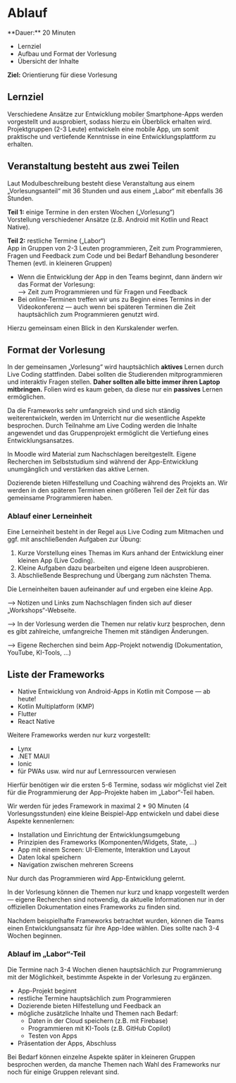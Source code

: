 
# Ablauf

<Callout>
  **Dauer:** 20 Minuten

  - Lernziel
  - Aufbau und Format der Vorlesung
  - Übersicht der Inhalte

  **Ziel:** Orientierung für diese Vorlesung
</Callout>

## Lernziel

Verschiedene Ansätze zur Entwicklung mobiler Smartphone-Apps 
werden vorgestellt und ausprobiert, sodass hierzu ein 
Überblick erhalten wird. Projektgruppen (2-3 Leute) 
entwickeln eine mobile App, um somit praktische und 
vertiefende Kenntnisse in eine Entwicklungsplattform zu 
erhalten.

## Veranstaltung besteht aus zwei Teilen

Laut Modulbeschreibung besteht diese Veranstaltung aus
einem „Vorlesungsanteil“ mit 36 Stunden und aus einem
„Labor“ mit ebenfalls 36 Stunden.

**Teil 1:** einige Termine in den ersten Wochen („Vorlesung“) \
Vorstellung verschiedener Ansätze (z.B. Android mit Kotlin und React Native).

**Teil 2:** restliche Termine („Labor“) \
App in Gruppen von 2-3 Leuten programmieren, Zeit zum Programmieren, Fragen und Feedback zum Code und bei Bedarf Behandlung besonderer Themen (evtl. in kleineren Gruppen)

- Wenn die Entwicklung der App in den Teams beginnt, dann ändern wir das Format der Vorlesung: <br/> &xrarr; Zeit zum Programmieren und für Fragen und Feedback
- Bei online-Terminen treffen wir uns zu Beginn eines Termins in der Videokonferenz &mdash; auch wenn bei späteren Terminen die Zeit hauptsächlich zum Programmieren genutzt wird.

<Callout>
Hierzu gemeinsam einen Blick in den Kurskalender werfen.
</Callout>

## Format der Vorlesung

In der gemeinsamen „Vorlesung“ wird hauptsächlich **aktives** Lernen
durch Live Coding stattfinden. Dabei sollten die Studierenden
mitprogrammieren und interaktiv Fragen stellen. **Daher sollten alle 
bitte immer ihren Laptop mitbringen.** Folien wird es kaum geben, 
da diese nur ein **passives** Lernen ermöglichen. 

Da die Frameworks sehr umfangreich sind und sich ständig
weiterentwickeln, werden im Unterricht nur die wesentliche 
Aspekte besprochen. Durch Teilnahme am Live Coding werden die Inhalte 
angewendet und das Gruppenprojekt ermöglicht die Vertiefung eines 
Entwicklungsansatzes.

In Moodle wird Material zum Nachschlagen bereitgestellt. Eigene Recherchen
im Selbststudium sind während der App-Entwicklung unumgänglich und 
verstärken das aktive Lernen. 

Dozierende bieten Hilfestellung und Coaching während des Projekts an. 
Wir werden in den späteren Terminen einen größeren Teil der Zeit für 
das gemeinsame Programmieren haben.

### Ablauf einer Lerneinheit

Eine Lerneinheit besteht in der Regel aus Live Coding zum Mitmachen
und ggf. mit anschließenden Aufgaben zur Übung:

1. Kurze Vorstellung eines Themas im Kurs anhand der Entwicklung einer kleinen App (Live Coding).
1. Kleine Aufgaben dazu bearbeiten und eigene Ideen ausprobieren.
1. Abschließende Besprechung und Übergang zum nächsten Thema.

Die Lerneinheiten bauen aufeinander auf und ergeben eine kleine App.

<Callout type="warning">
&xrarr; Notizen und Links zum Nachschlagen finden sich auf dieser „Workshops“-Webseite.

&xrarr; In der Vorlesung werden die Themen nur relativ kurz besprochen, denn es gibt zahlreiche, umfangreiche Themen mit ständigen Änderungen.

&xrarr; Eigene Recherchen sind beim App-Projekt notwendig (Dokumentation, YouTube, KI-Tools, …)
</Callout>

## Liste der Frameworks

- Native Entwicklung von Android-Apps in Kotlin mit Compose &mdash; ab heute!
- Kotlin Multiplatform  (KMP)
- Flutter
- React Native

Weitere Frameworks werden nur kurz vorgestellt:

- Lynx
- .NET MAUI
- Ionic
- für PWAs usw. wird nur auf Lernressourcen verwiesen

Hierfür benötigen wir die ersten 5-6 Termine, sodass wir möglichst
viel Zeit für die Programmierung der App-Projekte haben im „Labor“-Teil haben.

Wir werden für jedes Framework in maximal 2 * 90 Minuten (4 Vorlesungsstunden) eine kleine Beispiel-App entwickeln und dabei diese Aspekte kennenlernen:

- Installation und Einrichtung der Entwicklungsumgebung
- Prinzipien des Frameworks (Komponenten/Widgets, State, …)
- App mit einem Screen: UI-Elemente, Interaktion und Layout
- Daten lokal speichern
- Navigation zwischen mehreren Screens

<Callout type="warning" emoji="‼️">
Nur durch das Programmieren wird App-Entwicklung gelernt.

In der Vorlesung können die Themen nur kurz und knapp vorgestellt werden — 
eigene Recherchen sind notwendig, da aktuelle Informationen nur in der 
offiziellen Dokumentation eines Frameworks zu finden sind.
</Callout>


Nachdem beispielhafte Frameworks betrachtet wurden, können
die Teams einen Entwicklungsansatz für ihre App-Idee wählen.
Dies sollte nach 3-4 Wochen beginnen.

### Ablauf im „Labor“-Teil

Die Termine nach 3-4 Wochen dienen hauptsächlich zur Programmierung
mit der Möglichkeit, bestimmte Aspekte in der Vorlesung zu
ergänzen.

- App-Projekt beginnt
- restliche Termine hauptsächlich zum Programmieren
- Dozierende bieten Hilfestellung und Feedback an
- mögliche zusätzliche Inhalte und Themen nach Bedarf:
  - Daten in der Cloud speichern (z.B. mit Firebase)
  - Programmieren mit KI-Tools (z.B. GitHub Copilot)
  - Testen von Apps
- Präsentation der Apps, Abschluss

<Callout type="warning" emoji="🤔">
Bei Bedarf können einzelne Aspekte später in kleineren Gruppen
besprochen werden, da manche Themen nach Wahl des Frameworks
nur noch für einige Gruppen relevant sind.
</Callout>